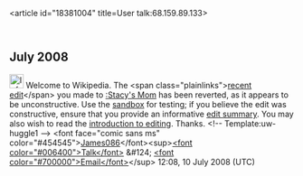 <article id="18381004" title=User talk:68.159.89.133>
	<talkpage id="18381004" title="User talk:68.159.89.133">
== July 2008 ==

[[Image:Information.png|25px]] Welcome to Wikipedia. The &lt;span class=&quot;plainlinks&quot;&gt;[http://en.wikipedia.org/wiki/Stacy's_Mom?diff=224785381 recent edit]&lt;/span&gt; you made to [[:Stacy's Mom]] has been reverted, as it appears to be unconstructive. Use the [[Wikipedia:Sandbox|sandbox]] for testing; if you believe the edit was constructive, ensure that you provide an informative [[Help:Edit summary|edit summary]]. You may also wish to read the [[Wikipedia:Introduction|introduction to editing]]. Thanks. &lt;!-- Template:uw-huggle1 --&gt; &lt;font face=&quot;comic sans ms&quot; color=&quot;#454545&quot;&gt;[[User:James086|James086]]&lt;/font&gt;&lt;sup&gt;[[User talk:James086|&lt;font color=&quot;#006400&quot;&gt;Talk&lt;/font&gt;]] &amp;#124; [[Special:Emailuser/James086|&lt;font color=&quot;#700000&quot;&gt;Email&lt;/font&gt;]]&lt;/sup&gt; 12:08, 10 July 2008 (UTC)
	</talkpage>
</article>